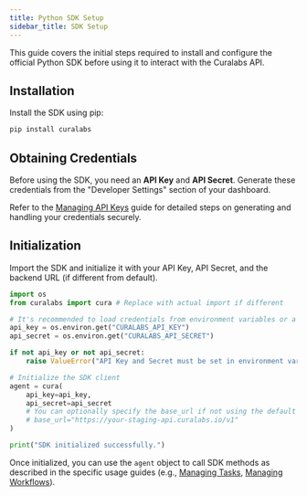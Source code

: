 ```yaml
---
title: Python SDK Setup
sidebar_title: SDK Setup
---
```


This guide covers the initial steps required to install and configure the official Python SDK before using it to interact with the Curalabs API.

## Installation

Install the SDK using pip:

```bash
pip install curalabs
```

## Obtaining Credentials

Before using the SDK, you need an **API Key** and **API Secret**. Generate these credentials from the "Developer Settings" section of your dashboard.

Refer to the [Managing API Keys](./managing-api-keys.md) guide for detailed steps on generating and handling your credentials securely.

## Initialization

Import the SDK and initialize it with your API Key, API Secret, and the backend URL (if different from default).

```python
import os
from curalabs import cura # Replace with actual import if different

# It's recommended to load credentials from environment variables or a secure config
api_key = os.environ.get("CURALABS_API_KEY")
api_secret = os.environ.get("CURALABS_API_SECRET")

if not api_key or not api_secret:
    raise ValueError("API Key and Secret must be set in environment variables (CURALABS_API_KEY, CURALABS_API_SECRET)")

# Initialize the SDK client
agent = cura(
    api_key=api_key,
    api_secret=api_secret
    # You can optionally specify the base_url if not using the default production URL
    # base_url="https://your-staging-api.curalabs.io/v1"
)

print("SDK initialized successfully.")
```
Once initialized, you can use the `agent` object to call SDK methods as described in the specific usage guides (e.g., [Managing Tasks](./tasks.md), [Managing Workflows](./workflows.md)).
